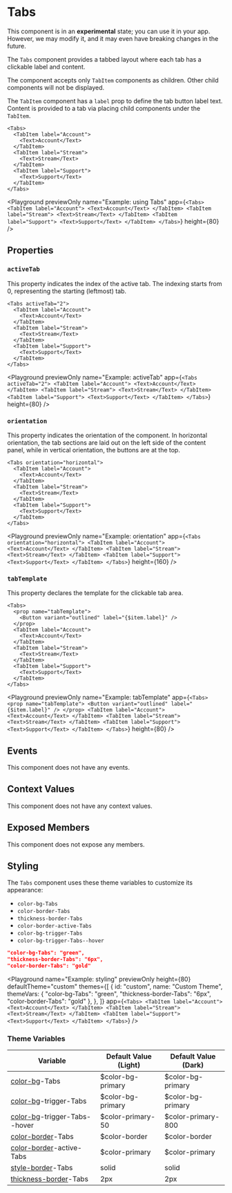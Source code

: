 
# Tabs

<Callout type="info" emoji="ℹ️">This component is in an **experimental** state; you can use it in your app. However, we may modify it, and it may even have breaking changes in the future.</Callout>

The `Tabs` component provides a tabbed layout where each tab has a clickable label and content.

The component accepts only `TabItem` components as children.
Other child components will not be displayed.

The `TabItem` component has a `label` prop to define the tab button label text.
Content is provided to a tab via placing child components under the `TabItem`.

```ueml copy
<Tabs>
  <TabItem label="Account">
    <Text>Account</Text>
  </TabItem>
  <TabItem label="Stream">
    <Text>Stream</Text>
  </TabItem>
  <TabItem label="Support">
    <Text>Support</Text>
  </TabItem>
</Tabs>
```

<Playground
  previewOnly
  name="Example: using Tabs"
  app={`
  <Tabs>
    <TabItem label="Account">
      <Text>Account</Text>
    </TabItem>
    <TabItem label="Stream">
      <Text>Stream</Text>
    </TabItem>
    <TabItem label="Support">
      <Text>Support</Text>
    </TabItem>
  </Tabs>
  `}
  height={80}
/>

## Properties

### `activeTab`

This property indicates the index of the active tab. The indexing starts from 0, representing the starting (leftmost) tab.

```ueml copy /activeTab="2"/
<Tabs activeTab="2">
  <TabItem label="Account">
    <Text>Account</Text>
  </TabItem>
  <TabItem label="Stream">
    <Text>Stream</Text>
  </TabItem>
  <TabItem label="Support">
    <Text>Support</Text>
  </TabItem>
</Tabs>
```

<Playground
  previewOnly
  name="Example: activeTab"
  app={`
  <Tabs activeTab="2">
    <TabItem label="Account">
      <Text>Account</Text>
    </TabItem>
    <TabItem label="Stream">
      <Text>Stream</Text>
    </TabItem>
    <TabItem label="Support">
      <Text>Support</Text>
    </TabItem>
  </Tabs>
  `}
  height={80}
/>

### `orientation`

This property indicates the orientation of the component. In horizontal orientation, the tab sections are laid out on the left side of the content panel, while in vertical orientation, the buttons are at the top.

```ueml copy /orientation="horizontal"/
<Tabs orientation="horizontal">
  <TabItem label="Account">
    <Text>Account</Text>
  </TabItem>
  <TabItem label="Stream">
    <Text>Stream</Text>
  </TabItem>
  <TabItem label="Support">
    <Text>Support</Text>
  </TabItem>
</Tabs>
```

<Playground
  previewOnly
  name="Example: orientation"
  app={`
  <Tabs orientation="horizontal">
    <TabItem label="Account">
      <Text>Account</Text>
    </TabItem>
    <TabItem label="Stream">
      <Text>Stream</Text>
    </TabItem>
    <TabItem label="Support">
      <Text>Support</Text>
    </TabItem>
  </Tabs>
  `}
  height={160}
/>

### `tabTemplate`

This property declares the template for the clickable tab area.

```ueml copy {2-4}
<Tabs>
  <prop name="tabTemplate">
    <Button variant="outlined" label="{$item.label}" />
  </prop>
  <TabItem label="Account">
    <Text>Account</Text>
  </TabItem>
  <TabItem label="Stream">
    <Text>Stream</Text>
  </TabItem>
  <TabItem label="Support">
    <Text>Support</Text>
  </TabItem>
</Tabs>
```

<Playground
  previewOnly
  name="Example: tabTemplate"
  app={`
  <Tabs>
    <prop name="tabTemplate">
      <Button variant="outlined" label="{$item.label}" />
    </prop>
    <TabItem label="Account">
      <Text>Account</Text>
    </TabItem>
    <TabItem label="Stream">
      <Text>Stream</Text>
    </TabItem>
    <TabItem label="Support">
      <Text>Support</Text>
    </TabItem>
  </Tabs>
  `}
  height={80}
/>

## Events

This component does not have any events.

## Context Values

This component does not have any context values.

## Exposed Members

This component does not expose any members.

## Styling

The `Tabs` component uses these theme variables to customize its appearance:

- `color-bg-Tabs`
- `color-border-Tabs`
- `thickness-border-Tabs`
- `color-border-active-Tabs`
- `color-bg-trigger-Tabs`
- `color-bg-trigger-Tabs--hover`

```json copy
"color-bg-Tabs": "green",
"thickness-border-Tabs": "6px",
"color-border-Tabs": "gold"
```

<Playground
  name="Example: styling"
  previewOnly
  height={80}
  defaultTheme="custom"
  themes={[
    {
      id: "custom",
      name: "Custom Theme",
      themeVars: {
        "color-bg-Tabs": "green",
        "thickness-border-Tabs": "6px",
        "color-border-Tabs": "gold"
      },
    },
  ]}
  app={`
  <Tabs>
    <TabItem label="Account">
      <Text>Account</Text>
    </TabItem>
    <TabItem label="Stream">
      <Text>Stream</Text>
    </TabItem>
    <TabItem label="Support">
      <Text>Support</Text>
    </TabItem>
  </Tabs>
  `}
/>

### Theme Variables

| Variable | Default Value (Light) | Default Value (Dark) |
| --- | --- | --- |
| [color-bg](../styles-and-themes/common-units/#color-values)-Tabs | $color-bg-primary | $color-bg-primary |
| [color-bg](../styles-and-themes/common-units/#color-values)-trigger-Tabs | $color-bg-primary | $color-bg-primary |
| [color-bg](../styles-and-themes/common-units/#color-values)-trigger-Tabs--hover | $color-primary-50 | $color-primary-800 |
| [color-border](../styles-and-themes/common-units/#color-values)-Tabs | $color-border | $color-border |
| [color-border](../styles-and-themes/common-units/#color-values)-active-Tabs | $color-primary | $color-primary |
| [style-border](../styles-and-themes/common-units/#border-style-values)-Tabs | solid | solid |
| [thickness-border](../styles-and-themes/common-units/#size-values)-Tabs | 2px | 2px |

